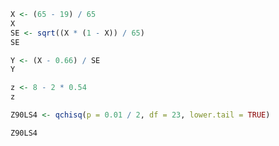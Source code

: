 ```r

X <- (65 - 19) / 65
X
SE <- sqrt((X * (1 - X)) / 65)
SE

Y <- (X - 0.66) / SE
Y

z <- 8 - 2 * 0.54
z
```

```r
Z90LS4 <- qchisq(p = 0.01 / 2, df = 23, lower.tail = TRUE)

Z90LS4
```